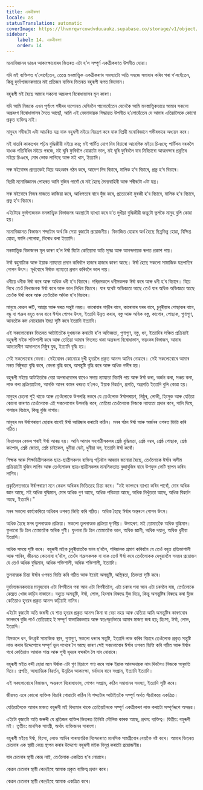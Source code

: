 ```yaml
---
title: একত্ৰীকৰণ
locale: as
statusTranslation: automatic
coverImage: https://lhvmrqwrcowdvduuaukz.supabase.co/storage/v1/object/public/strapi-uploads/small_cover-educacion-fundamental.webp-2d51a7828a2b1309555be27f7e2a61a0.webp
sidebar:
    label: 14. একত্ৰীকৰণ
    order: 14
---
```

মনোবিজ্ঞানৰ ডাঙৰ আকাংক্ষাবোৰৰ ভিতৰত এটা হ’ল সম্পূৰ্ণ একত্ৰীকৰণত উপনীত হোৱা।

যদি মই ব্যক্তিগত হ’লোহেঁতেন, তেন্তে মনস্তাত্ত্বিক একত্ৰীকৰণৰ সমস্যাটো অতি সহজে সমাধান কৰিব পৰা গ’লহেঁতেন, কিন্তু দুৰ্ভাগ্যজনকভাৱে মই প্ৰতিজন ব্যক্তিৰ ভিতৰত বহুৰূপী ৰূপত বিদ্যমান।

বহুৰূপী মই হৈছে আমাৰ সকলো অন্তৰংগ বিৰোধাভাসৰ মূল কাৰণ।

যদি আমি নিজকে এখন পূৰ্ণাংগ শৰীৰৰ দাপোনত দেখিবলৈ পালোহেঁতেন যেনেকৈ আমি মনস্তাত্ত্বিকভাৱে আমাৰ সকলো অন্তৰংগ বিৰোধাভাসৰ সৈতে আছোঁ, আমি এই বেদনাদায়ক সিদ্ধান্তত উপনীত হ’লোহেঁতেন যে আমাৰ এতিয়ালৈকে কোনো প্ৰকৃত ব্যক্তিত্ব নাই।

মানুহৰ শৰীৰটো এটা আচৰিত যন্ত্ৰ যাক বহুৰূপী মইয়ে নিয়ন্ত্ৰণ কৰে যাক বিপ্লৱী মনোবিজ্ঞানে গভীৰভাৱে অধ্যয়ন কৰে।

মই বাতৰি কাকতখন পঢ়িম বুদ্ধিজীৱী মইয়ে কয়; মই পাৰ্টিত যোগ দিব বিচাৰো আবেগিক মইয়ে চিঞৰে; পাৰ্টিখন নৰকলৈ যাওক গতিবিধিৰ মইয়ে গৰজে, মই ঘূৰি ফুৰিবলৈ যোৱাটো ভাল, মই ঘূৰি ফুৰিবলৈ যাব নিবিচাৰো আত্মৰক্ষাৰ প্ৰবৃত্তিৰ মইয়ে চিঞৰে, মোৰ ভোক লাগিছে আৰু মই খাম, ইত্যাদি।

সৰু মইবোৰৰ প্ৰত্যেকেই যিয়ে অহংকাৰ গঠন কৰে, আদেশ দিব বিচাৰে, মালিক হ’ব বিচাৰে, প্ৰভু হ’ব বিচাৰে।

বিপ্লৱী মনোবিজ্ঞানৰ পোহৰত আমি বুজিব পাৰোঁ যে মই হৈছে সৈন্যবাহিনী আৰু শৰীৰটো এটা যন্ত্ৰ।

সৰু মইবোৰে নিজৰ মাজতে কাজিয়া কৰে, আধিপত্যৰ বাবে যুঁজ কৰে, প্ৰত্যেকেই মুৰব্বী হ’ব বিচাৰে, মালিক হ’ব বিচাৰে, প্ৰভু হ’ব বিচাৰে।

এইটোৱে দুৰ্ভাগ্যজনক মনস্তাত্ত্বিক বিভাজনৰ অৱস্থাটো ব্যাখ্যা কৰে য’ত দুখীয়া বুদ্ধিজীৱী জন্তুটো ভুলকৈ মানুহ বুলি কোৱা হয়।

মনোবিজ্ঞানত বিভাজন শব্দটোৰ অৰ্থ কি সেয়া বুজাটো প্ৰয়োজনীয়। বিভাজিত হোৱাৰ অৰ্থ হৈছে ছিন্নভিন্ন হোৱা, বিক্ষিপ্ত হোৱা, ফালি পেলোৱা, বিৰোধ কৰা ইত্যাদি।

মনস্তাত্ত্বিক বিভাজনৰ মূল কাৰণ হ’ল ঈৰ্ষা যিটো কেতিয়াবা অতি সূক্ষ্ম আৰু আনন্দদায়ক ৰূপত প্ৰকাশ পায়।

ঈৰ্ষা বহুমাত্রিক আৰু ইয়াক ন্যায্যতা প্ৰদান কৰিবলৈ হাজাৰ হাজাৰ কাৰণ আছে। ঈৰ্ষা হৈছে সকলো সামাজিক যন্ত্ৰপাতিৰ গোপন উৎস। মূৰ্খবোৰে ঈৰ্ষাক ন্যায্যতা প্ৰদান কৰিবলৈ ভাল পায়।

ধনীয়ে ধনীক ঈৰ্ষা কৰে আৰু অধিক ধনী হ’ব বিচাৰে। দৰিদ্ৰসকলে ধনীসকলক ঈৰ্ষা কৰে আৰু ধনী হ’ব বিচাৰে। যিয়ে লিখে তেওঁ লিখাজনক ঈৰ্ষা কৰে আৰু ভাল লিখিব বিচাৰে। যাৰ যথেষ্ট অভিজ্ঞতা আছে তেওঁ যাৰ অধিক অভিজ্ঞতা আছে তেওঁক ঈৰ্ষা কৰে আৰু তেওঁতকৈ অধিক হ’ব বিচাৰে।

মানুহে কেৱল ৰুটি, আশ্ৰয় আৰু ঘৰত সন্তুষ্ট নহয়। কাৰোবাৰ গাড়ীৰ বাবে, কাৰোবাৰ ঘৰৰ বাবে, চুবুৰীয়াৰ পোছাকৰ বাবে, বন্ধু বা শত্ৰুৰ বহুত ধনৰ বাবে ঈৰ্ষাৰ গোপন উৎস, ইত্যাদি উন্নত কৰাৰ, বস্তু আৰু অধিক বস্তু, কাপোৰ, পোছাক, গুণাগুণ, আনতকৈ কম নোহোৱাৰ ইচ্ছা সৃষ্টি কৰে ইত্যাদি ইত্যাদি।

এই সকলোবোৰৰ ভিতৰত আটাইতকৈ দুখজনক কথাটো হ’ল অভিজ্ঞতা, গুণাগুণ, বস্তু, ধন, ইত্যাদিৰ সঞ্চিত প্ৰক্ৰিয়াই বহুৰূপী মইক শক্তিশালী কৰে আৰু তেতিয়া আমাৰ ভিতৰত থকা অন্তৰংগ বিৰোধাভাস, ভয়ংকৰ বিভাজন, আমাৰ আভ্যন্তৰীণ আদালতৰ নিষ্ঠুৰ যুদ্ধ, ইত্যাদি বৃদ্ধি হয়।

সেই সকলোবোৰ বেদনা। সেইবোৰৰ কোনোৱে দুখী হৃদয়লৈ প্ৰকৃত আনন্দ আনিব নোৱাৰে। সেই সকলোবোৰে আমাৰ মনত নিষ্ঠুৰতা বৃদ্ধি কৰে, বেদনা বৃদ্ধি কৰে, অসন্তুষ্টি বৃদ্ধি কৰে আৰু অধিক গভীৰ হয়।

বহুৰূপী মইয়ে আটাইতকৈ বেয়া অপৰাধবোৰৰ বাবেও সদায় ন্যায্যতা বিচাৰি পায় আৰু ঈৰ্ষা কৰা, অৰ্জন কৰা, সঞ্চয় কৰা, লাভ কৰা প্ৰক্ৰিয়াটোক, আনকি আনৰ কামৰ খৰচত হ’লেও, ইয়াক বিৱৰ্তন, প্ৰগতি, অগ্ৰগতি ইত্যাদি বুলি কোৱা হয়।

মানুহৰ চেতনা শুই থাকে আৰু তেওঁলোকে উপলব্ধি নকৰে যে তেওঁলোক ঈৰ্ষাপৰায়ণ, নিষ্ঠুৰ, লোভী, হিংসুক আৰু যেতিয়া কোনো কাৰণত তেওঁলোকে এই সকলোবোৰ উপলব্ধি কৰে, তেতিয়া তেওঁলোকে নিজকে ন্যায্যতা প্ৰদান কৰে, গালি দিয়ে, পলায়ন বিচাৰে, কিন্তু বুজি নাপায়।

মানুহৰ মন ঈৰ্ষাপৰায়ণ হোৱাৰ বাবেই ঈৰ্ষা আৱিষ্কাৰ কৰাটো কঠিন। মনৰ গঠন ঈৰ্ষা আৰু অৰ্জনৰ ওপৰত ভিত্তি কৰি গঠিত।

বিদ্যালয়ৰ বেঞ্চৰ পৰাই ঈৰ্ষা আৰম্ভ হয়। আমি আমাৰ সহপাঠীসকলৰ শ্ৰেষ্ঠ বুদ্ধিমত্তা, শ্ৰেষ্ঠ নম্বৰ, শ্ৰেষ্ঠ পোছাক, শ্ৰেষ্ঠ কাপোৰ, শ্ৰেষ্ঠ জোতা, শ্ৰেষ্ঠ চাইকেল, ধুনীয়া স্কেট, ধুনীয়া বল, ইত্যাদি ঈৰ্ষা কৰোঁ।

শিক্ষক আৰু শিক্ষয়িত্ৰীসকলক ছাত্ৰ-ছাত্ৰীসকলৰ ব্যক্তিত্ব গঢ়িবলৈ আহ্বান জনোৱা হৈছে, তেওঁলোকে ঈৰ্ষাৰ অসীম প্ৰক্ৰিয়াটো বুজিব লাগিব আৰু তেওঁলোকৰ ছাত্ৰ-ছাত্ৰীসকলৰ মানসিকতাত বুজাবুজিৰ বাবে উপযুক্ত ভেটি স্থাপন কৰিব লাগিব।

প্ৰকৃতিগতভাৱে ঈৰ্ষাপৰায়ণ মনে কেৱল অধিকৰ ভিত্তিতহে চিন্তা কৰে। "মই ভালদৰে ব্যাখ্যা কৰিব পাৰোঁ, মোৰ অধিক জ্ঞান আছে, মই অধিক বুদ্ধিমান, মোৰ অধিক গুণ আছে, অধিক পবিত্ৰতা আছে, অধিক নিখুঁততা আছে, অধিক বিৱৰ্তন আছে, ইত্যাদি।"

মনৰ সকলো কাৰ্য্যকৰিতা অধিকৰ ওপৰত ভিত্তি কৰি গঠিত। অধিক হৈছে ঈৰ্ষাৰ অন্তৰংগ গোপন উৎস।

অধিক হৈছে মনৰ তুলনাত্মক প্ৰক্ৰিয়া। সকলো তুলনাত্মক প্ৰক্ৰিয়া ঘৃণনীয়। উদাহৰণ: মই তোমাতকৈ অধিক বুদ্ধিমান। ফুলানো ডি টাল তোমাতকৈ অধিক গুণী। ফুলানা ডি টাল তোমাতকৈ ভাল, অধিক জ্ঞানী, অধিক দয়ালু, অধিক ধুনীয়া ইত্যাদি।

অধিক সময়ে সৃষ্টি কৰে। বহুৰূপী মইক চুবুৰীয়াতকৈ ভাল হ’বলৈ, পৰিয়ালক প্ৰমাণ কৰিবলৈ যে তেওঁ বহুত প্ৰতিভাশালী আৰু পাৰিব, জীৱনত কোনোবা হ’বলৈ, তেওঁৰ শত্ৰুসকলক বা যাক তেওঁ ঈৰ্ষা কৰে তেওঁলোকক দেখুৱাবলৈ সময়ৰ প্ৰয়োজন যে তেওঁ অধিক বুদ্ধিমান, অধিক শক্তিশালী, অধিক শক্তিশালী, ইত্যাদি।

তুলনাত্মক চিন্তা ঈৰ্ষাৰ ওপৰত ভিত্তি কৰি গঠিত আৰু ইয়েই অসন্তুষ্টি, অস্থিৰতা, তিক্ততা সৃষ্টি কৰে।

দুৰ্ভাগ্যজনকভাৱে মানুহবোৰ এটা বিপৰীতৰ পৰা আন এটা বিপৰীতলৈ, এটা চৰমৰ পৰা আন এটা চৰমলৈ যায়, তেওঁলোকে কেন্দ্ৰত খোজ কাঢ়িব নাজানে। বহুতে অসন্তুষ্টি, ঈৰ্ষা, লোভ, হিংসাৰ বিৰুদ্ধে যুঁজ দিয়ে, কিন্তু অসন্তুষ্টিৰ বিৰুদ্ধে কৰা যুঁজে কেতিয়াও হৃদয়ৰ প্ৰকৃত আনন্দ কঢ়িয়াই নানিব।

এইটো বুজাটো অতি জৰুৰী যে শান্ত হৃদয়ৰ প্ৰকৃত আনন্দ কিনা বা বেচা নহয় আৰু যেতিয়া আমি অসন্তুষ্টিৰ কাৰণবোৰ ভালদৰে বুজি পাওঁ তেতিয়াহে ই সম্পূৰ্ণ স্বাভাৱিকভাৱে আৰু স্বতঃস্ফূৰ্তভাৱে আমাৰ মাজত জন্ম হয়; হিংসা, ঈৰ্ষা, লোভ, ইত্যাদি।

যিসকলে ধন, উৎকৃষ্ট সামাজিক স্থান, গুণাগুণ, সকলো ধৰণৰ সন্তুষ্টি, ইত্যাদি লাভ কৰিব বিচাৰে তেওঁলোক প্ৰকৃত সন্তুষ্টি লাভ কৰাৰ উদ্দেশ্যেৰে সম্পূৰ্ণ ভুল পথেৰে গৈ আছে কাৰণ সেই সকলোবোৰ ঈৰ্ষাৰ ওপৰত ভিত্তি কৰি গঠিত আৰু ঈৰ্ষাৰ পথে কেতিয়াও আমাক শান্ত আৰু সুখী হৃদয়ৰ বন্দৰলৈ লৈ যাব নোৱাৰে।

বহুৰূপী মইত বন্দী হোৱা মনে ঈৰ্ষাক এটা গুণ হিচাপে গণ্য কৰে আৰু ইয়াক আনন্দদায়ক নাম দিবলৈও নিজকে অনুমতি দিয়ে। প্ৰগতি, আধ্যাত্মিক বিৱৰ্তন, উন্নতিৰ আকাংক্ষা, মৰ্যাদাৰ বাবে সংগ্ৰাম, ইত্যাদি ইত্যাদি।

এই সকলোবোৰে বিভাজন, অন্তৰংগ বিৰোধাভাস, গোপন সংগ্ৰাম, কঠিন সমাধানৰ সমস্যা, ইত্যাদি সৃষ্টি কৰে।

জীৱনত এনে কোনো ব্যক্তিক বিচাৰি পোৱাটো কঠিন যি শব্দটোৰ আটাইতকৈ সম্পূৰ্ণ অৰ্থত সঁচাকৈয়ে একত্ৰিত।

যেতিয়ালৈকে আমাৰ মাজত বহুৰূপী মই বিদ্যমান থাকে তেতিয়ালৈকে সম্পূৰ্ণ একত্ৰীকৰণ লাভ কৰাটো সম্পূৰ্ণৰূপে অসম্ভৱ।

এইটো বুজাটো অতি জৰুৰী যে প্ৰতিজন ব্যক্তিৰ ভিতৰত তিনিটা মৌলিক কাৰক আছে, প্ৰথম: ব্যক্তিত্ব। দ্বিতীয়: বহুৰূপী মই। তৃতীয়: মানসিক সামগ্ৰী, অৰ্থাৎ ব্যক্তিজনৰ সাৰাংশ।

বহুৰূপী মইয়ে ঈৰ্ষা, হিংসা, লোভ আদিৰ পাৰমাণৱিক বিস্ফোৰণত মানসিক সামগ্ৰীবোৰ বেয়াকৈ নষ্ট কৰে। আমাৰ ভিতৰত চেতনাৰ এক স্থায়ী কেন্দ্ৰ স্থাপন কৰাৰ উদ্দেশ্যে বহুৰূপী মইক বিলুপ্ত কৰাটো প্ৰয়োজনীয়।

যাৰ চেতনাৰ স্থায়ী কেন্দ্ৰ নাই, তেওঁলোক একত্ৰিত হ’ব নোৱাৰে।

কেৱল চেতনাৰ স্থায়ী কেন্দ্ৰইহে আমাক প্ৰকৃত ব্যক্তিত্ব প্ৰদান কৰে।

কেৱল চেতনাৰ স্থায়ী কেন্দ্ৰইহে আমাক একত্ৰিত কৰে।
